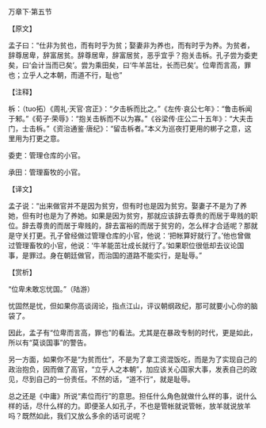 

万章下·第五节

【原文】

孟子曰：“仕非为贫也，而有时乎为贫；娶妻非为养也，而有时乎为养。为贫者，辞尊居卑，辞富居贫。辞尊居卑，辞富居贫，恶乎宜乎？抱关击柝。孔子尝为委吏矣，曰‘会计当而已矣’。尝为乘田矣，曰‘牛羊茁壮，长而已矣’。位卑而言高，罪也；立乎人之本朝，而道不行，耻也”

【注释】

柝：（tuo拓）《周礼·天官·宫正》：“夕击柝而比之。”《左传·哀公七年》：“鲁击柝闻于邾。”《荀子·荣辱》：“抱关击柝而不以为寡。”《谷梁传·庄公二十五年》：“大夫击门，士击柝。”《资治通鉴·唐纪》：“留击柝者。”本义为巡夜打更用的梆子之意，这里用为打更之意。

委吏：管理仓库的小官。

承田：管理畜牧的小官。

【译文】

孟子说：“出来做官并不是因为贫穷，但有时也是因为贫穷。娶妻子不是为了养她，但有时也是为了养她。如果是因为贫穷，那就应该辞去尊贵的而居于卑贱的职位。辞去尊贵的而居于卑贱的，辞去富裕的而居于贫穷的，怎么样才合适呢？那就是守关打更。孔子曾经做过管理仓库的小官，他说：‘把帐算好就行了。’他也曾做过管理畜牧的小官，他说：‘牛羊能茁壮成长就行了。’如果职位很低却去议论国事，是罪过。身在朝廷做官，而治国的道路不能实行，是耻辱。”

【赏析】

“位卑未敢忘忧国。”（陆游）

忧固然是忧，但如果你高谈阔论，指点江山，评议朝纲政纪，那可就要小心你的脑袋了。

因此，孟子有“位卑而言高，罪也”的看法。尤其是在暴政专制的时代，更是如此，所以有“莫谈国事”的警告。

另一方面，如果你不是“为贫而仕”，不是为了拿工资混饭吃，而是为了实现自己的政治抱负，因而做了高官，“立乎人之本朝”，加应该关心国家大事，发表自己的政见，尽到自己的一份责任。不然的话，“道不行”，就是耻辱。

总之还是《中庸》所说“素位而行”的意思。担任什么角色就做什么样的事，说什么样的话，尽什么样的力。即便圣人如孔子，不也是管帐就说管帐，放羊就说放羊吗？既然如此，我们又放么多余的话可说呢？

